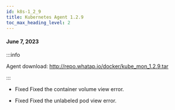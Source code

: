 ```yaml
---
id: k8s-1_2_9
title: Kubernetes Agent 1.2.9
toc_max_heading_level: 2
---
```


#### June 7, 2023

:::info

Agent download: http://repo.whatap.io/docker/kube_mon_1.2.9.tar

:::

-   <Status>Fixed</Status> Fixed the container volume view error.

-   <Status>Fixed</Status> Fixed the unlabeled pod view error.
